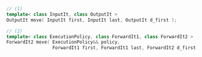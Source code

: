 ```cpp
// (1)
template< class InputIt, class OutputIt >
OutputIt move( InputIt first, InputIt last, OutputIt d_first );

// (2)
template< class ExecutionPolicy, class ForwardIt1, class ForwardIt2 >
ForwardIt2 move( ExecutionPolicy&& policy,
                 ForwardIt1 first, ForwardIt1 last, ForwardIt2 d_first );
```
